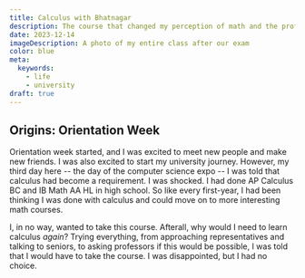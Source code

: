 ```yaml
---
title: Calculus with Bhatnagar
description: The course that changed my perception of math and the professor that opened my eyes to the crucial areas of life.
date: 2023-12-14
imageDescription: A photo of my entire class after our exam
color: blue
meta:
  keywords:
    - life
    - university
draft: true
---
```


## Origins: Orientation Week

Orientation week started, and I was excited to meet new people and make new friends. I was also excited to start my university journey. However, my third day here -- the day of the computer science expo -- I was told that calculus had become a requirement. I was shocked. I had done AP Calculus BC and IB Math AA HL in high school. So like every first-year, I had been thinking I was done with calculus and could move on to more interesting math courses.

I, in no way, wanted to take this course. Afterall, why would I need to learn calculus _again_? Trying everything, from approaching representatives and talking to seniors, to asking professors if this would be possible, I was told that I would have to take the course. I was disappointed, but I had no choice.
